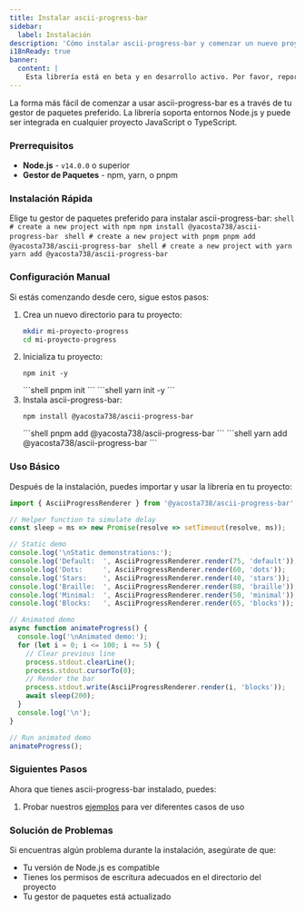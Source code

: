 ```yaml
---
title: Instalar ascii-progress-bar
sidebar:
  label: Instalación
description: 'Cómo instalar ascii-progress-bar y comenzar un nuevo proyecto.'
i18nReady: true
banner:
  content: |
    Esta librería está en beta y en desarrollo activo. Por favor, reporta cualquier problema o sugerencia en <a href="https://github.com/yacosta738/ascii-progress-bar/issues" target="_blank">GitHub</a>.
---
```


La forma más fácil de comenzar a usar ascii-progress-bar es a través de tu gestor de paquetes preferido. La librería soporta entornos Node.js y puede ser integrada en cualquier proyecto JavaScript o TypeScript.

### Prerrequisitos

- **Node.js** - `v14.0.0` o superior
- **Gestor de Paquetes** - npm, yarn, o pnpm

### Instalación Rápida

Elige tu gestor de paquetes preferido para instalar ascii-progress-bar:
 <PackageManagerTabs>
      <Fragment slot="npm">
      ```shell
      # create a new project with npm
      npm install @yacosta738/ascii-progress-bar
      ```
      </Fragment>
      <Fragment slot="pnpm">
      ```shell
      # create a new project with pnpm
      pnpm add @yacosta738/ascii-progress-bar
      ```
      </Fragment>
      <Fragment slot="yarn">
      ```shell
      # create a new project with yarn
      yarn add @yacosta738/ascii-progress-bar
      ```
      </Fragment>
    </PackageManagerTabs>

### Configuración Manual

Si estás comenzando desde cero, sigue estos pasos:
<Steps>
1. Crea un nuevo directorio para tu proyecto:
    ```bash
    mkdir mi-proyecto-progress
    cd mi-proyecto-progress
    ```
2. Inicializa tu proyecto:
    <PackageManagerTabs>
      <Fragment slot="npm">
      ```shell
      npm init -y
      ```
      </Fragment>
      <Fragment slot="pnpm">
      ```shell
      pnpm init
      ```
      </Fragment>
      <Fragment slot="yarn">
      ```shell
      yarn init -y
      ```
      </Fragment>
    </PackageManagerTabs>
3. Instala ascii-progress-bar:
    <PackageManagerTabs>
      <Fragment slot="npm">
      ```shell
      npm install @yacosta738/ascii-progress-bar
      ```
      </Fragment>
      <Fragment slot="pnpm">
      ```shell
      pnpm add @yacosta738/ascii-progress-bar
      ```
      </Fragment>
      <Fragment slot="yarn">
      ```shell
      yarn add @yacosta738/ascii-progress-bar
      ```
      </Fragment>
    </PackageManagerTabs>
</Steps>

### Uso Básico

Después de la instalación, puedes importar y usar la librería en tu proyecto:

```javascript
import { AsciiProgressRenderer } from '@yacosta738/ascii-progress-bar';

// Helper function to simulate delay
const sleep = ms => new Promise(resolve => setTimeout(resolve, ms));

// Static demo
console.log('\nStatic demonstrations:');
console.log('Default:  ', AsciiProgressRenderer.render(75, 'default'));
console.log('Dots:     ', AsciiProgressRenderer.render(60, 'dots'));
console.log('Stars:    ', AsciiProgressRenderer.render(40, 'stars'));
console.log('Braille:  ', AsciiProgressRenderer.render(80, 'braille'));
console.log('Minimal:  ', AsciiProgressRenderer.render(50, 'minimal'));
console.log('Blocks:   ', AsciiProgressRenderer.render(65, 'blocks'));

// Animated demo
async function animateProgress() {
  console.log('\nAnimated demo:');
  for (let i = 0; i <= 100; i += 5) {
    // Clear previous line
    process.stdout.clearLine();
    process.stdout.cursorTo(0);
    // Render the bar
    process.stdout.write(AsciiProgressRenderer.render(i, 'blocks'));
    await sleep(200);
  }
  console.log('\n');
}

// Run animated demo
animateProgress();
```

### Siguientes Pasos

Ahora que tienes ascii-progress-bar instalado, puedes:

1. Probar nuestros [ejemplos](/ascii-progress-bar/es/examples/all) para ver diferentes casos de uso

### Solución de Problemas

Si encuentras algún problema durante la instalación, asegúrate de que:

- Tu versión de Node.js es compatible
- Tienes los permisos de escritura adecuados en el directorio del proyecto
- Tu gestor de paquetes está actualizado